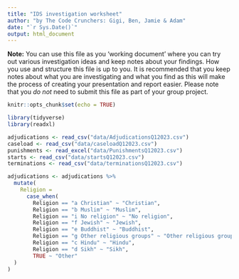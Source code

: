 ```yaml
---
title: "IDS investigation worksheet"
author: "by The Code Crunchers: Gigi, Ben, Jamie & Adam"
date: "`r Sys.Date()`"
output: html_document
---
```


**Note:** You can use this file as you 'working document' where you can try out various investigation ideas and keep notes about your findings. How you use and structure this file is up to you. It is recommended that you keep notes about what you are investigating and what you find as this will make the process of creating your presentation and report easier. Please note that you _do not_ need to submit this file as part of your group project.



```r
knitr::opts_chunk$set(echo = TRUE)
```


```r
library(tidyverse)
library(readxl)

```


```r
adjudications <- read_csv("data/AdjudicationsQ12023.csv")
caseload <- read_csv("data/caseloadQ12023.csv")
punishments <- read_excel("data/PunishmentsQ12023.csv")
starts <- read_csv("data/startsQ12023.csv")
terminations <- read_csv("data/terminationsQ12023.csv")
```
```r
adjudications <- adjudications %>%
  mutate(
    Religion = 
      case_when(
        Religion == "a Christian" ~ "Christian",
        Religion == "b Muslim" ~ "Muslim",
        Religion == "i No religion" ~ "No religion",
        Religion == "f Jewish" ~ "Jewish",
        Religion == "e Buddhist" ~ "Buddhist",
        Religion == "g Other religious groups" ~ "Other religious groups",
        Religion == "c Hindu" ~ "Hindu",
        Religion == "d Sikh" ~ "Sikh",
        TRUE ~ "Other"
  )
)

```
